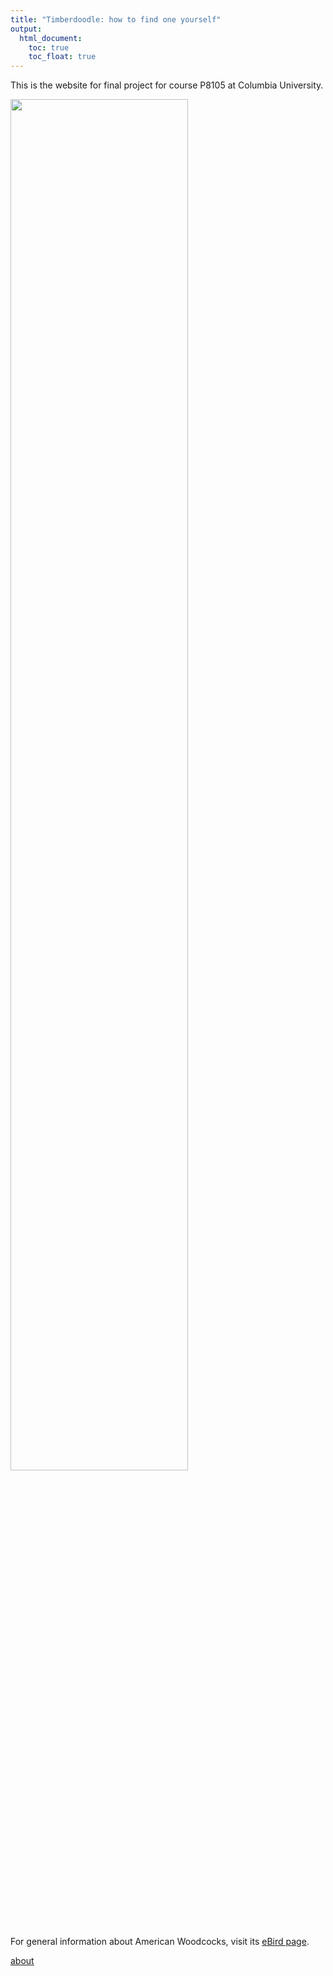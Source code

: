 ```yaml
---
title: "Timberdoodle: how to find one yourself"
output: 
  html_document:
    toc: true
    toc_float: true
---
```


This is the website for final project for course P8105 at Columbia University. 



<img src="images/amwo4.jpg" style="width:75%">

For general information about American Woodcocks, visit its [eBird page](https://ebird.org/species/amewoo).

[about](about.html)
